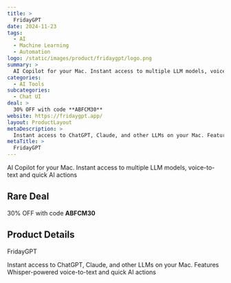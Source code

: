 ```yaml
---
title: >
  FridayGPT
date: 2024-11-23
tags:
  - AI
  - Machine Learning
  - Automation
logo: /static/images/product/fridaygpt/logo.png
summary: >
  AI Copilot for your Mac. Instant access to multiple LLM models, voice-to-text and quick AI actions
categories:
  - AI Tools
subcategories:
  - Chat UI
deal: >
  30% OFF with code **ABFCM30**
website: https://fridaygpt.app/
layout: ProductLayout
metaDescription: >
  Instant access to ChatGPT, Claude, and other LLMs on your Mac. Features Whisper-powered voice-to-text and quick AI actions
metaTitle: >
  FridayGPT
---
```

AI Copilot for your Mac. Instant access to multiple LLM models, voice-to-text and quick AI actions

## Rare Deal

30% OFF with code **ABFCM30**

## Product Details
FridayGPT

Instant access to ChatGPT, Claude, and other LLMs on your Mac. Features Whisper-powered voice-to-text and quick AI actions

